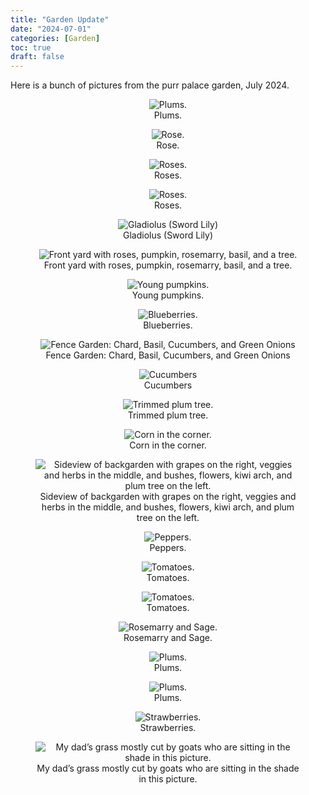 ```yaml
---
title: "Garden Update"
date: "2024-07-01"
categories: [Garden]
toc: true
draft: false
---
```


Here is a bunch of pictures from the purr palace garden, July 2024.

<center>

![Plums.](images/clipboard-1796534735.png)

![Rose.](images/clipboard-3406379698.png)

![Roses.](images/clipboard-1491419928.png)

![Roses.](images/clipboard-2550744067.png)

![Gladiolus (Sword Lily)](images/clipboard-178984004.png)

![Front yard with roses, pumpkin, rosemarry, basil, and a tree.](images/clipboard-4000617643.png)

![Young pumpkins.](images/clipboard-3633098335.png)

![Blueberries.](images/clipboard-2908908465.png)

![Fence Garden: Chard, Basil, Cucumbers, and Green Onions](images/clipboard-4031130640.png)

![Cucumbers](images/clipboard-2802944662.png)

![Trimmed plum tree.](images/clipboard-624281471.png)

![Corn in the corner. ](images/clipboard-1902992431.png)

![Sideview of backgarden with grapes on the right, veggies and herbs in the middle, and bushes, flowers, kiwi arch, and plum tree on the left. ](images/clipboard-3902888290.png)

![Peppers.](images/clipboard-2592847615.png)

![Tomatoes.](images/clipboard-1458571093.png)

![Tomatoes.](images/clipboard-173746526.png)

![Rosemarry and Sage.](images/clipboard-1622468534.png)

![Plums.](images/clipboard-4158087963.png)

![Plums.](images/clipboard-4210341752.png)

![Strawberries. ](images/clipboard-2619809152.png)

![My dad's grass mostly cut by goats who are sitting in the shade in this picture.](images/clipboard-1268686161.png)

</center>
